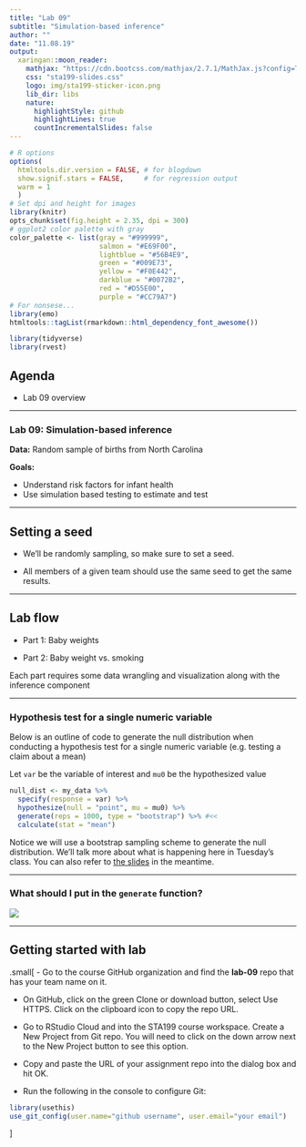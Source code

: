 ```yaml
---
title: "Lab 09"
subtitle: "Simulation-based inference"
author: ""
date: "11.08.19"
output:
  xaringan::moon_reader:
    mathjax: "https://cdn.bootcss.com/mathjax/2.7.1/MathJax.js?config=TeX-MML-AM_HTMLorMML"
    css: "sta199-slides.css"
    logo: img/sta199-sticker-icon.png
    lib_dir: libs
    nature:
      highlightStyle: github
      highlightLines: true
      countIncrementalSlides: false
---
```


```r
# R options
options(
  htmltools.dir.version = FALSE, # for blogdown
  show.signif.stars = FALSE,     # for regression output
  warm = 1
  )
# Set dpi and height for images
library(knitr)
opts_chunk$set(fig.height = 2.35, dpi = 300) 
# ggplot2 color palette with gray
color_palette <- list(gray = "#999999", 
                      salmon = "#E69F00", 
                      lightblue = "#56B4E9", 
                      green = "#009E73", 
                      yellow = "#F0E442", 
                      darkblue = "#0072B2", 
                      red = "#D55E00", 
                      purple = "#CC79A7")
# For nonsese...
library(emo)
htmltools::tagList(rmarkdown::html_dependency_font_awesome())
```

```r
library(tidyverse)
library(rvest)
```


## Agenda

- Lab 09 overview

---

### Lab 09: Simulation-based inference

**Data:** Random sample of births from North Carolina

**Goals:** 

- Understand risk factors for infant health
- Use simulation based testing to estimate and test

---

## Setting a seed

- We'll be randomly sampling, so make sure to set a seed.

- All members of a given team should use the same seed to get the same results.

---

## Lab flow

- Part 1: Baby weights

- Part 2: Baby weight vs. smoking

Each part requires some data wrangling and visualization along with the inference component

---

### Hypothesis test for a single numeric variable

Below is an outline of code to generate the null distribution when conducting a hypothesis test for a single numeric variable (e.g. testing a claim about a mean)

Let `var` be the variable of interest and `mu0` be the hypothesized value

```r
null_dist <- my_data %>%
  specify(response = var) %>%
  hypothesize(null = "point", mu = mu0) %>%
  generate(reps = 1000, type = "bootstrap") %>% #<<
  calculate(stat = "mean")
```

Notice we will use a bootstrap sampling scheme to generate the null distribution. We'll talk more about what is happening here in Tuesday's class.  You can also refer to [the slides](https://www2.stat.duke.edu/courses/Fall19/sta199.001/slides/lec-slides/10b-sim-test-pt2.html#36) in the meantime.

---

### What should I put in the `generate` function?



![](img/sim-inference-chart.png)

---

## Getting started with lab

.small[
- Go to the course GitHub organization and find the **lab-09** repo that has your team name on it.

- On GitHub, click on the green Clone or download button, select Use HTTPS. Click on the clipboard icon to copy the repo URL.

- Go to RStudio Cloud and into the STA199 course workspace. Create a New Project from Git repo. You will need to click on the down arrow next to the New Project button to see this option.

- Copy and paste the URL of your assignment repo into the dialog box and hit OK.

- Run the following in the console to configure Git: 

```r
library(usethis)
use_git_config(user.name="github username", user.email="your email")
```
]